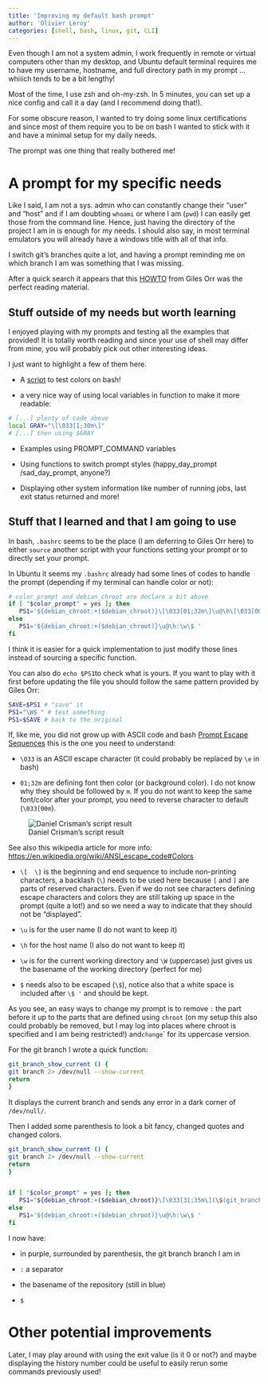 ```yaml
---
title: 'Improving my default bash prompt'
author: 'Olivier Leroy'
categories: [shell, bash, linux, git, CLI]
---
```


Even though I am not a system admin, I work frequently in remote or virtual computers other than my desktop, and Ubuntu default terminal requires me to have my username, hostname, and full directory path in my prompt ... whiiich tends to be a bit lengthy!


Most of the time, I use zsh and oh-my-zsh.
In 5 minutes, you can set up a nice config and call it a day (and I recommend doing that!).


For some obscure reason, I wanted to try doing some linux certifications and since most of them require you to be on bash I wanted to stick with it and have a minimal setup for my daily needs.


The prompt was one thing that really bothered me!


# A prompt for my specific needs


Like I said, I am not a sys. admin who can constantly change their "user" and "host" and if I am doubting `whoami` or where I am (`pwd`) I can easily get those from the command line.
Hence, just having the directory of the project I am in is enough for my needs. I should also say, in most terminal emulators you will already have a windows title with all of that info.


I switch git's branches quite a lot, and having a prompt reminding me on which branch I am was something that I was missing. 


After a quick search it appears that this [HOWTO](https://tldp.org/HOWTO/Bash-Prompt-HOWTO/) from Giles Orr was the perfect reading material.


## Stuff outside of my needs but worth learning

I enjoyed playing with my prompts and testing all the examples that provided! It is totally worth reading and since your use of shell may differ from mine, you will probably pick out other interesting ideas.

I just want to highlight a few of them here.

- A [script](https://tldp.org/HOWTO/Bash-Prompt-HOWTO/x329.html) to test colors on bash! 

- a very nice way of using local variables in function to make it more readable:


```bash
# [...] plenty of code above
local GRAY="\[\033[1;30m\]"
# [...] then using $GRAY
```

- Examples using PROMPT_COMMAND variables

- Using functions to switch prompt styles (happy_day_prompt /sad_day_prompt, anyone?)

- Displaying other system information like number of running jobs, last exit status returned and more! 

## Stuff that I learned and that I am going to use

In bash, `.bashrc` seems to be the place (I am deferring to Giles Orr here) to either `source` another script with your functions setting your prompt or to directly set your prompt. 

In Ubuntu it seems my `.bashrc` already had some lines of codes to handle the prompt (depending if my terminal can handle color or not):

```bash
# color_prompt and debian_chroot are declare a bit above
if [ "$color_prompt" = yes ]; then
   PS1='${debian_chroot:+($debian_chroot)}\[\033[01;32m\]\u@\h\[\033[00m\]:\[\033[01;34m\]\w\[\033[00m\]\$ '
else
   PS1='${debian_chroot:+($debian_chroot)}\u@\h:\w\$ '
fi
```

I think it is easier for a quick implementation to just modify those lines instead of sourcing a specific function.

You can also do `echo $PS1`to check what is yours. If you want to play with it first before updating the file you should follow the same pattern provided by Giles Orr:

```bash
SAVE=$PS1 # "save" it
PS1="\W$ " # test something
PS1=$SAVE # back to the original
```
If, like me, you did not grow up with ASCII code and bash [Prompt Escape Sequences](https://tldp.org/HOWTO/Bash-Prompt-HOWTO/bash-prompt-escape-sequences.html) this is the one you need to understand:

- `\033` is an ASCII escape character (it could probably be replaced by `\e` in bash)

- `01;32m` are defining font then color (or background color). I do not know why they should be followed by `m`. If you do not want to keep the same font/color after your prompt, you need to reverse character to default (`\033[00m`).

![Daniel Crisman's script result](bash_colors.png)

See also this wikipedia article for more info: [https://en.wikipedia.org/wiki/ANSI_escape_code#Colors](https://en.wikipedia.org/wiki/ANSI_escape_code#Colors)

- `\[  \]` is the beginning and end sequence to include non-printing characters, a backlash (`\`) needs to be used here because `[` and `]` are parts of reserved characters. Even if we do not see characters defining escape characters and colors they are still taking up space in the prompt (quite a lot!) and so we need a way to indicate that they should not be "displayed".

- `\u` is for the user name (I do not want to keep it)

- `\h` for the host name (I also do not want to keep it)

- `\w` is for the current working directory and `\W` (uppercase) just gives us the basename of the working directory (perfect for me)

- `$` needs also to be escaped (`\$`), notice also that a white space is included after `\$ '` and should be kept.

As you see, an easy ways to change my prompt is to remove `:` the part before it up to the parts that are defined using `chroot` (on my setup this also could probably be removed, but I may log into places where chroot is specified and I am being restricted!)  and`change `\w` for its uppercase version.

For the git branch I wrote a quick function:

```bash
git_branch_show_current () {
git branch 2> /dev/null --show-current
return
}
```

It displays the current branch and sends any error in a dark corner of `/dev/null/`.

Then I added some parenthesis to look a bit fancy, changed quotes and changed colors.

```bash
git_branch_show_current () {
git branch 2> /dev/null --show-current
return
}


if [ "$color_prompt" = yes ]; then
   PS1="${debian_chroot:+($debian_chroot)}\[\033[31;35m\](\$(git_branch_show_current))\033[00m\]:\[\033[01;34m\]\W\[\033[00m\]\$ "
else
   PS1='${debian_chroot:+($debian_chroot)}\u@\h:\w\$ '
fi
```

I now have:

- in purple, surrounded by parenthesis, the git branch branch I am in

- `:`  a separator 

- the basename of the repository (still in blue)

- `$ `

# Other potential improvements


Later, I may play around with using the exit value (is it 0 or not?) and maybe displaying the history number could be useful to easily rerun some commands previously used!
